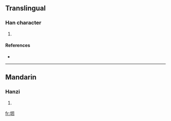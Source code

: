 ==Translingual==

===Han character===
{{Han char|rn=32|rad=土|as=05|sn=8|four=|canj=土尸尸山 (GSSU)}}

# {{defn|Han|sort=土05}}

====References====
* {{Han ref|kx=0227.271|hdz=10432.020|uh=5787|ud=22407}}

----

==Mandarin==

===Hanzi===
{{cmn-hanzi|pin=[[ào]] ([[ao4]])|wg=ao<sup>4</sup>}}

# {{defn|Mandarin}}

[[fr:垇]]